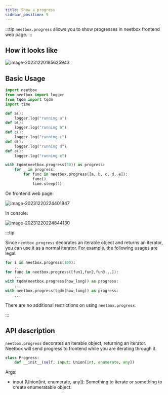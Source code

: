 ```yaml
---
title: Show a progress
sidebar_position: 9
---
```


:::tip
`neetbox.progress` allows you to show progresses in neetbox frontend web page.
:::

## How it looks like

![image-20231220185625943](./imgs/show-progress/image-20231220185625943.png)

## Basic Usage

```python
import neetbox
from neetbox import logger
from tqdm import tqdm
import time

def a():
    logger.log("running a")
def b():
    logger.log("running b")
def c():
    logger.log("running c")
def d():
    logger.log("running d")
def e():
    logger.log("running e")

with tqdm(neetbox.progress(50)) as progress:
    for _ in progress:
        for func in neetbox.progress([a, b, c, d, e]):
            func()
            time.sleep(1)

```

On frontend web page:

![image-20231220224401847](./imgs/show-progress/image-20231220224401847.png)

In console:

![image-20231220224844130](./imgs/show-progress/image-20231220224844130.png)

:::tip

Since `neetbox.progress` decorates an iterable object and returns an iterator, you can use it as a normal iterator. For example. the following usages are legal:

```python
for i in neetbox.progress(100):
    ...
for func in neetbox.progress([fun1,fun2,fun3...]):
    ...
with tqdm(neetbox.progress(how_long)) as progress:
    ...
with neetbox.progress(tqdm(how_long)) as progress:
    ...
```

There are no additional restrictions on using `neetbox.progress`.

:::

## API description

`neetbox.progress` decorates an iterable object, returning an iterator. Neetbox will send progress to frontend while you are iterating through it.

```python
class Progress:
    def __init__(self, input: Union[int, enumerate, any])
```

Args:

- input (Union[int, enumerate, any]): Something to iterate or something to create enumeratable object.
